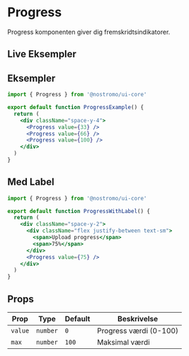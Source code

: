 
# Progress

Progress komponenten giver dig fremskridtsindikatorer.

## Live Eksempler

<StorybookEmbed story="components-progress--default" />

<StorybookEmbed story="components-progress--variants" />

<StorybookEmbed story="components-progress--animated" />

## Eksempler

```jsx
import { Progress } from '@nostromo/ui-core'

export default function ProgressExample() {
  return (
    <div className="space-y-4">
      <Progress value={33} />
      <Progress value={66} />
      <Progress value={100} />
    </div>
  )
}
```

## Med Label

```jsx
import { Progress } from '@nostromo/ui-core'

export default function ProgressWithLabel() {
  return (
    <div className="space-y-2">
      <div className="flex justify-between text-sm">
        <span>Upload progress</span>
        <span>75%</span>
      </div>
      <Progress value={75} />
    </div>
  )
}
```

## Props

| Prop | Type | Default | Beskrivelse |
|------|------|---------|-------------|
| `value` | `number` | `0` | Progress værdi (0-100) |
| `max` | `number` | `100` | Maksimal værdi |
